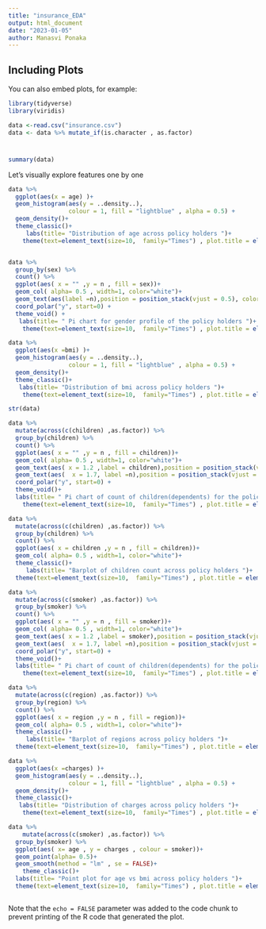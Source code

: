 ```yaml
---
title: "insurance_EDA"
output: html_document
date: "2023-01-05"
author: Manasvi Ponaka
---
```


## Including Plots

You can also embed plots, for example:

```r
library(tidyverse)
library(viridis)
```


```r
data <-read.csv("insurance.csv")
data <- data %>% mutate_if(is.character , as.factor)
```
#


```r
summary(data)
```
Let's visually explore features one by one
```r
data %>% 
  ggplot(aes(x = age) )+
  geom_histogram(aes(y = ..density..),
                 colour = 1, fill = "lightblue" , alpha = 0.5) +
  geom_density()+
  theme_classic()+
     labs(title= "Distribution of age across policy holders ")+
    theme(text=element_text(size=10,  family="Times") , plot.title = element_text( hjust = 0.5))
```


```r
```


```r
data %>% 
  group_by(sex) %>% 
  count() %>% 
  ggplot(aes( x = "" ,y = n , fill = sex))+
  geom_col( alpha= 0.5 , width=1, color="white")+
  geom_text(aes(label =n),position = position_stack(vjust = 0.5), color = "white", size=6)+
  coord_polar("y", start=0) + 
  theme_void() +
   labs(title= " Pi chart for gender profile of the policy holders ")+
    theme(text=element_text(size=10,  family="Times") , plot.title = element_text( hjust = 0.5))

```


```r
data %>% 
  ggplot(aes(x =bmi) )+
  geom_histogram(aes(y = ..density..),
                 colour = 1, fill = "lightblue" , alpha = 0.5) +
  geom_density()+
  theme_classic()+
   labs(title= "Distribution of bmi across policy holders ")+
    theme(text=element_text(size=10,  family="Times") , plot.title = element_text( hjust = 0.5))

```


```r
str(data)
```





```r
data %>% 
  mutate(across(c(children) ,as.factor)) %>% 
  group_by(children) %>% 
  count() %>% 
  ggplot(aes( x = "" ,y = n , fill = children))+
  geom_col( alpha= 0.5 , width=1, color="white")+
  geom_text(aes( x = 1.2 ,label = children),position = position_stack(vjust = 0.5), color = "white", size=4)+
  geom_text(aes(  x = 1.7, label =n),position = position_stack(vjust = 0.5), color = "black", size=3.5)+
  coord_polar("y", start=0) + 
  theme_void()+
  labs(title= " Pi chart of count of children(dependents) for the policy holder ")+
    theme(text=element_text(size=10,  family="Times") , plot.title = element_text( hjust = 0.5))

```

```r
data %>% 
  mutate(across(c(children) ,as.factor)) %>% 
  group_by(children) %>% 
  count() %>% 
  ggplot(aes( x = children ,y = n , fill = children))+
  geom_col( alpha= 0.5 , width=1, color="white")+
  theme_classic()+
     labs(title= "Barplot of children count across policy holders ")+
  theme(text=element_text(size=10,  family="Times") , plot.title = element_text( hjust = 0.5))

```

```r
data %>% 
  mutate(across(c(smoker) ,as.factor)) %>% 
  group_by(smoker) %>% 
  count() %>% 
  ggplot(aes( x = "" ,y = n , fill = smoker))+
  geom_col( alpha= 0.5 , width=1, color="white")+
  geom_text(aes( x = 1.2 ,label = smoker),position = position_stack(vjust = 0.5), color = "white", size=4)+
  geom_text(aes(  x = 1.7, label =n),position = position_stack(vjust = 0.5), color = "black", size=3.5)+
  coord_polar("y", start=0) + 
  theme_void()+
  labs(title= " Pi chart of count of children(dependents) for the policy holder ")+
    theme(text=element_text(size=10,  family="Times") , plot.title = element_text( hjust = 0.5))
```
```r
data %>% 
  mutate(across(c(region) ,as.factor)) %>% 
  group_by(region) %>% 
  count() %>% 
  ggplot(aes( x = region ,y = n , fill = region))+
  geom_col( alpha= 0.5 , width=1, color="white")+
  theme_classic()+
     labs(title= "Barplot of regions across policy holders ")+
  theme(text=element_text(size=10,  family="Times") , plot.title = element_text( hjust = 0.5))
```
```r
data %>% 
  ggplot(aes(x =charges) )+
  geom_histogram(aes(y = ..density..),
                 colour = 1, fill = "lightblue" , alpha = 0.5) +
  geom_density()+
  theme_classic()+
   labs(title= "Distribution of charges across policy holders ")+
    theme(text=element_text(size=10,  family="Times") , plot.title = element_text( hjust = 0.5))
```


```r
data %>% 
    mutate(across(c(smoker) ,as.factor)) %>%
  group_by(smoker) %>%
  ggplot(aes( x= age , y = charges , colour = smoker))+
  geom_point(alpha= 0.5)+
  geom_smooth(method = "lm" , se = FALSE)+
    theme_classic()+
  labs(title= "Point plot for age vs bmi across policy holders ")+
  theme(text=element_text(size=10,  family="Times") , plot.title = element_text( hjust = 0.5))
```
```r

```




Note that the `echo = FALSE` parameter was added to the code chunk to prevent printing of the R code that generated the plot.
